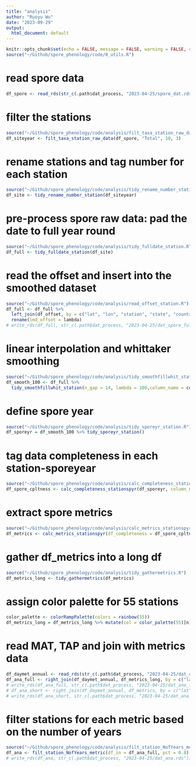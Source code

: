 ```yaml
---
title: "analysis"
author: "Ruoyu Wu"
date: "2023-09-29"
output:
  html_document: default
---
```


```r
knitr::opts_chunk$set(echo = FALSE, message = FALSE, warning = FALSE, cache = FALSE)
source("~/Github/spore_phenology/code/0_utils.R")
```

# read spore data
```r
df_spore <- read_rds(str_c(.path$dat_process, "2023-04-25/spore_dat.rds"))
```

# filter the stations
```r
source("~/Github/spore_phenology/code/analysis/filt_taxa_station_raw_data.R")
df_siteyear <- filt_taxa_station_raw_data(df_spore, "Total", 10, 3)
```

# rename stations and tag number for each station
```r
source("~/Github/spore_phenology/code/analysis/tidy_rename_number_station.R")
df_site <- tidy_rename_number_station(df_siteyear)
```

<!-- # generate and save site meta data for future downloading of daymet data -->
<!-- ```{r meta, message=FALSE, warning=FALSE} -->
<!-- df_meta <- df_site %>% -->
<!--   distinct(n, .keep_all = T) %>% -->
<!--   dplyr::select(-year, -date, -count) -->
<!-- write_rds(df_meta, str_c(.path$dat_process, "2023-04-25/meta.rds")) -->
<!-- ``` -->

<!-- # summarize the ecoregion of each station -->
<!-- ```{r ecoregion, message=FALSE, warning=FALSE} -->
<!-- source("~/Github/spore_phenology/code/analysis/summ_ecoregion_station.R") -->
<!-- df_ecoregion <- summ_ecoregion_station(df_meta) -->
<!-- ``` -->

<!-- # plot ecoregion -->
<!-- ```{r plot-ecoregion, message=FALSE, warning=FALSE} -->
<!-- source("~/Github/spore_phenology/code/analysis/plot_ecoregion_stations.R") -->
<!-- df_meta <- read_rds(str_c(.path$dat_process, "2023-04-25/meta.rds")) -->
<!-- p_ecoregion <- plot_ecoregion_staton(df_in = df_meta) -->
<!-- p_ecoregion -->
<!-- ``` -->

# pre-process spore raw data: pad the date to full year round
```r
source("~/Github/spore_phenology/code/analysis/tidy_fulldate_station.R")
df_full <- tidy_fulldate_station(df_site)
```

# read the offset and insert into the smoothed dataset
```r
source("~/Github/spore_phenology/code/analysis/read_offset_station.R")
df_full <- df_full %>%
  left_join(df_offset, by = c("lat", "lon", "station", "state", "country", "id")) %>% 
  rename(lmd_offset = lambda)
# write_rds(df_full, str_c(.path$dat_process, "2023-04-25/dat_spore_fulldate.rds"))
```

<!-- # summarize missing data percentage -->
<!-- ```{r} -->
<!-- source("~/Github/spore_phenology/code/analysis/summ_miss_stationyear_raw_data.R") -->
<!-- df_miss <- df_full %>% summ_miss_stationyear_raw_data(column_name = count) -->
<!-- ``` -->

# linear interpolation and whittaker smoothing
```r
source("~/Github/spore_phenology/code/analysis/tidy_smoothfillwhit_station.R")
df_smooth_100 <- df_full %>%
  tidy_smoothfillwhit_station(n_gap = 14, lambda = 100,column_name = count, new_column_name = count_fillwhit)
```

# define spore year
```r
source("~/Github/spore_phenology/code/analysis/tidy_sporeyr_station.R")
df_sporeyr = df_smooth_100 %>% tidy_sporeyr_station()
```

# tag data completeness in each station-sporeyear
```r
source("~/Github/spore_phenology/code/analysis/calc_completeness_stationspyr.R")
df_spore_cpltness <- calc_completeness_stationspyr(df_sporeyr, column_name = count_fillwhit)
```

# extract spore metrics
```r
source("~/Github/spore_phenology/code/analysis/calc_metrics_stationspyr.R")
df_metrics <- calc_metrics_stationspyr(df_completeness = df_spore_cpltness, df_raw = df_sporeyr)
```

# gather df_metrics into a long df
```r
source("~/Github/spore_phenology/code/analysis/tidy_gathermetrics.R")
df_metrics_long <- tidy_gathermetrics(df_metrics)
```

# assign color palette for 55 stations
```r
color_palette <- colorRampPalette(colors = rainbow(55))
df_metrics_long = df_metrics_long %>% mutate(col = color_palette(55)[n])
```

<!-- # download the climate data -->
<!-- ```{r download daymet} -->
<!-- df_meta = read_rds(str_c(.path$dat_process, "2023-04-25/meta.rds")) -->
<!-- source("~/Github/spore_phenology/code/analysis/down_daymet_station_date.R") -->
<!-- df_daymet_allday <- down_daymet_station_date(df_meta) -->
<!-- write_rds(df_daymet_allday, str_c(.path$dat_process, "2023-04-25/dat_daymet_raw.rds")) -->
<!-- ``` -->

<!-- # read datmet raw data -->
<!-- ```{r} -->
<!-- df_daymet_raw <- read_rds(str_c(.path$dat_process, "2023-04-25/dat_daymet_raw.rds")) -->
<!-- ``` -->

<!-- # calculate MAT, TAP in each spore year -->
<!-- ```{r} -->
<!-- source("~/Github/spore_phenology/code/analysis/calc_climate_stationspyr.R") -->
<!-- df_daymet_annual <- calc_climate_stationspyr(df_daymet_raw, df_sporeyear = df_sporeyr) -->
<!-- write_rds(df_daymet_annual, str_c(.path$dat_process, "2023-04-25/dat_daymet_annual.rds")) -->
<!-- ``` -->

# read MAT, TAP and join with metrics data
```r
df_daymet_annual <- read_rds(str_c(.path$dat_process, "2023-04-25/dat_daymet_annual.rds"))
df_ana_full <- right_join(df_daymet_annual, df_metrics_long, by = c("lat", "lon", "station", "city", "state", "country", "id", "n", "offset", "year_new"))
# write_rds(df_ana_full, str_c(.path$dat_process, "2023-04-25/dat_ana_full.rds"))
# df_ana_short <- right_join(df_daymet_annual, df_metrics, by = c("lat", "lon", "station", "city", "state", "country", "id", "n", "offset", "year_new"))
# write_rds(df_ana_short, str_c(.path$dat_process, "2023-04-25/dat_ana_short.rds"))
```

# filter stations for each metric based on the number of years
```r
source("~/Github/spore_phenology/code/analysis/filt_station_NofYears_metric.R")
df_ana <- filt_station_NofYears_metric(df_in = df_ana_full, pct = 0.8)
# write_rds(df_ana, str_c(.path$dat_process, "2023-04-25/dat_ana.rds"))
```